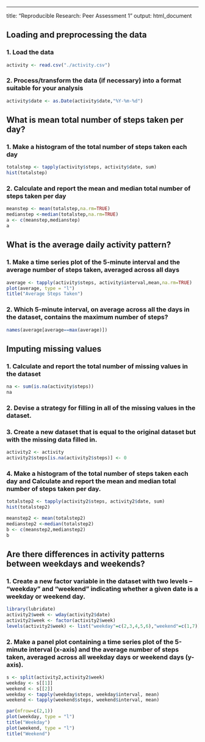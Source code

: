 ---
title: "Reproducible Research: Peer Assessment 1"
output: html_document

## Loading and preprocessing the data
### 1. Load the data
```R
activity <- read.csv("./activity.csv")
```
### 2. Process/transform the data (if necessary) into a format suitable for your analysis
```R
activity$date <- as.Date(activity$date,"%Y-%m-%d")
```

## What is mean total number of steps taken per day?
### 1. Make a histogram of the total number of steps taken each day
```R
totalstep <- tapply(activity$steps, activity$date, sum)
hist(totalstep)
```

### 2. Calculate and report the mean and median total number of steps taken per day
```R
meanstep <- mean(totalstep,na.rm=TRUE)
medianstep <-median(totalstep,na.rm=TRUE)
a <- c(meanstep,medianstep)
a
```

## What is the average daily activity pattern?
### 1. Make a time series plot of the 5-minute interval and the average number of steps taken, averaged across all days 
```R
average <- tapply(activity$steps, activity$interval,mean,na.rm=TRUE)
plot(average, type = "l")
title("Average Steps Taken")
```

### 2. Which 5-minute interval, on average across all the days in the dataset, contains the maximum number of steps?
```R
names(average[average==max(average)])
```

## Imputing missing values
### 1. Calculate and report the total number of missing values in the dataset 
```R
na <- sum(is.na(activity$steps))
na
```
### 2. Devise a strategy for filling in all of the missing values in the dataset. 
### 3. Create a new dataset that is equal to the original dataset but with the missing data filled in.
```R
activity2 <- activity
activity2$steps[is.na(activity2$steps)] <- 0
```
### 4. Make a histogram of the total number of steps taken each day and Calculate and report the mean and median total number of steps taken per day. 
```R
totalstep2 <- tapply(activity2$steps, activity2$date, sum)
hist(totalstep2)
```
```R
meanstep2 <- mean(totalstep2)
medianstep2 <-median(totalstep2)
b <- c(meanstep2,medianstep2)
b
```

## Are there differences in activity patterns between weekdays and weekends?
### 1. Create a new factor variable in the dataset with two levels -- "weekday" and "weekend" indicating whether a given date is a weekday or weekend day.
```R
library(lubridate)
activity2$week <- wday(activity2$date)
activity2$week <- factor(activity2$week)
levels(activity2$week) <- list("weekday"=c(2,3,4,5,6),"weekend"=c(1,7))
```
### 2. Make a panel plot containing a time series plot  of the 5-minute interval (x-axis) and the average number of steps taken, averaged across all weekday days or weekend days (y-axis). 
```R
s <- split(activity2,activity2$week)
weekday <- s[[1]]
weekend <- s[[2]]
weekday <- tapply(weekday$steps, weekday$interval, mean)
weekend <- tapply(weekend$steps, weekend$interval, mean)

par(mfrow=c(2,1))
plot(weekday, type = "l")
title("Weekday")
plot(weekend, type = "l")
title("Weekend")

```



